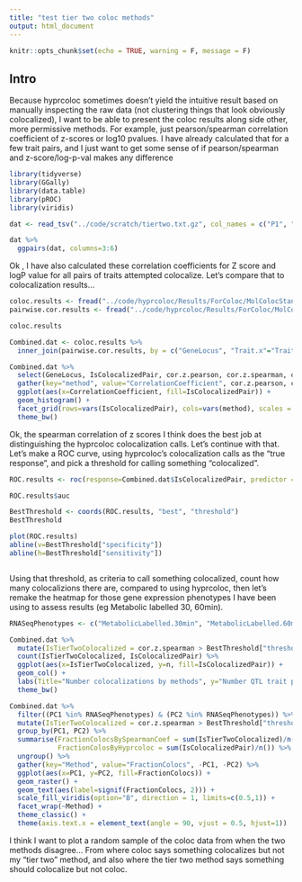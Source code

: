 ```yaml
---
title: "test tier two coloc methods"
output: html_document
---
```


```r
knitr::opts_chunk$set(echo = TRUE, warning = F, message = F)
```

## Intro

Because hyprcoloc sometimes doesn't yield the intuitive result based on manually inspecting the raw data (not clustering things that look obviously colocalized), I want to be able to present the coloc results along side other, more permissive methods. For example, just pearson/spearman correlation coefficient of z-scores or log10 pvalues. I have already calculated that for a few trait pairs, and I just want to get some sense of if pearson/spearman and z-score/log-p-val makes any difference

```r
library(tidyverse)
library(GGally)
library(data.table)
library(pROC)
library(viridis)

dat <- read_tsv("../code/scratch/tiertwo.txt.gz", col_names = c("P1", "P2", "cor.z.pearson", "cor.z.spearman", "cor.logp.pearson", "cor.logp.spearman"))

dat %>%
  ggpairs(dat, columns=3:6)

```


Ok , I have also calculated these correlation coefficients for Z score and logP value for all pairs of traits attempted colocalize. Let's compare that to colocalization results...

```r
coloc.results <- fread("../code/hyprcoloc/Results/ForColoc/MolColocStandard/PairwiseColocStats.txt.gz")
pairwise.cor.results <- fread("../code/hyprcoloc/Results/ForColoc/MolColocStandard/pairwisecor.txt.gz", col.names = c("Trait1","Trait2", "cor.z.pearson", "cor.z.spearman", "cor.logp.pearson", "GeneLocus"))

coloc.results

```


```r
Combined.dat <- coloc.results %>%
  inner_join(pairwise.cor.results, by = c("GeneLocus", "Trait.x"="Trait1", "Trait.y"="Trait2"))

Combined.dat %>%
  select(GeneLocus, IsColocalizedPair, cor.z.pearson, cor.z.spearman, cor.logp.pearson) %>%
  gather(key="method", value="CorrelationCoefficient", cor.z.pearson, cor.z.spearman, cor.logp.pearson) %>%
  ggplot(aes(x=CorrelationCoefficient, fill=IsColocalizedPair)) +
  geom_histogram() +
  facet_grid(rows=vars(IsColocalizedPair), cols=vars(method), scales = "free") +
  theme_bw()

```

Ok, the spearman correlation of z scores I think does the best job at distinguishing the hyprcoloc colocalization calls. Let's continue with that. Let's make a ROC curve, using hyprcoloc's colocalization calls as the "true response", and pick a threshold for calling something "colocalized".

```r
ROC.results <- roc(response=Combined.dat$IsColocalizedPair, predictor = Combined.dat$cor.z.spearman)

ROC.results$auc

BestThreshold <- coords(ROC.results, "best", "threshold")
BestThreshold

plot(ROC.results)
abline(v=BestThreshold["specificity"])
abline(h=BestThreshold["sensitivity"])



```

Using that threshold, as criteria to call something colocalized, count how many colocalizions there are, compared to using hyprcoloc, then let's remake the heatmap for those gene expression phenotypes I have been using to assess results (eg Metabolic labelled 30, 60min).

```r

RNASeqPhenotypes <- c("MetabolicLabelled.30min", "MetabolicLabelled.60min", "Expression.Splicing.Subset_YRI", "chRNA.Expression.Splicing", "H3K36ME3")

Combined.dat %>%
  mutate(IsTierTwoColocalized = cor.z.spearman > BestThreshold["threshold"]) %>%
  count(IsTierTwoColocalized, IsColocalizedPair) %>%
  ggplot(aes(x=IsTierTwoColocalized, y=n, fill=IsColocalizedPair)) +
  geom_col() +
  labs(Title="Number colocalizations by methods", y="Number QTL trait pairs") +
  theme_bw()

Combined.dat %>%
  filter((PC1 %in% RNASeqPhenotypes) & (PC2 %in% RNASeqPhenotypes)) %>%
  mutate(IsTierTwoColocalized = cor.z.spearman > BestThreshold["threshold"]) %>%
  group_by(PC1, PC2) %>%
  summarise(FractionColocsBySpearmanCoef = sum(IsTierTwoColocalized)/n(),
            FractionColosByHyprcoloc = sum(IsColocalizedPair)/n()) %>%
  ungroup() %>%
  gather(key="Method", value="FractionColocs", -PC1, -PC2) %>%
  ggplot(aes(x=PC1, y=PC2, fill=FractionColocs)) +
  geom_raster() +
  geom_text(aes(label=signif(FractionColocs, 2))) +
  scale_fill_viridis(option="B", direction = 1, limits=c(0.5,1)) +
  facet_wrap(~Method) +
  theme_classic() +
  theme(axis.text.x = element_text(angle = 90, vjust = 0.5, hjust=1))
```

I think I want to plot a random sample of the coloc data from when the two methods disagree... From where coloc says something colocalizes but not my "tier two" method, and also where the tier two method says something should colocalize but not coloc.
